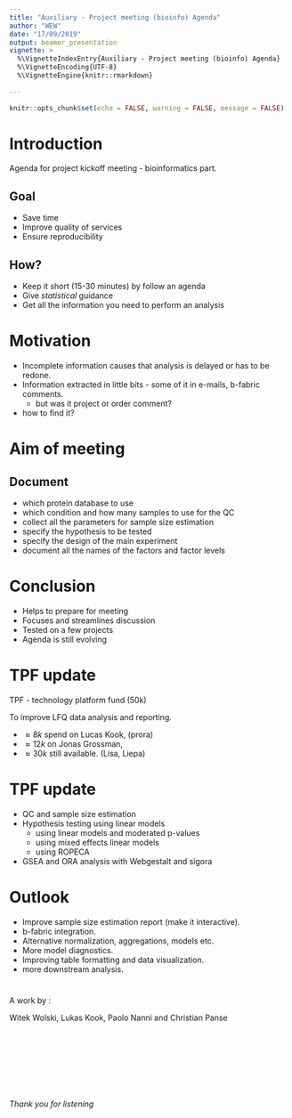 ```yaml
---
title: "Auxiliary - Project meeting (bioinfo) Agenda"
author: "WEW"
date: "17/09/2019"
output: beamer_presentation
vignette: >
  %\VignetteIndexEntry{Auxiliary - Project meeting (bioinfo) Agenda}
  %\VignetteEncoding{UTF-8}
  %\VignetteEngine{knitr::rmarkdown}
  
---
```


```r
knitr::opts_chunk$set(echo = FALSE, warning = FALSE, message = FALSE)
```


# Introduction

Agenda for project kickoff meeting - bioinformatics part.

## Goal

- Save time 
- Improve quality of services
- Ensure reproducibility

## How?

- Keep it short (15-30 minutes) by follow an agenda
- Give _statistical_ guidance
- Get all the information you need to perform an analysis


# Motivation

- Incomplete information causes that analysis is delayed or has to be redone.
- Information extracted in little bits - some of it in e-mails, b-fabric comments. 
  - but was it project or order comment?
- how to find it?


# Aim of meeting

## Document

- which protein database to use
- which condition and how many samples to use for the QC
- collect all the parameters for sample size estimation
- specify the hypothesis to be tested
- specify the design of the main experiment
- document all the names of the factors and factor levels

# Conclusion

- Helps to prepare for meeting
- Focuses and streamlines discussion
- Tested on a few projects
- Agenda is still evolving

# TPF update

TPF - technology platform fund (50k)

To improve LFQ data analysis and reporting.

- $\approx 8k$ spend on Lucas Kook, (prora) 
- $\approx 12k$ on Jonas Grossman, 
- $\approx 30k$ still available. (Lisa, Liepa)

# TPF update

- QC and sample size estimation
- Hypothesis testing using linear models
  - using linear models and moderated p-values
  - using mixed effects linear models
  - using ROPECA
- GSEA and ORA analysis with Webgestalt and sigora

# Outlook

- Improve sample size estimation report (make it interactive).
- b-fabric integration.
- Alternative normalization, aggregations, models etc.
- More model diagnostics.
- Improving table formatting and data visualization.
- more downstream analysis.

# 


A work by :

Witek Wolski, Lukas Kook, Paolo Nanni and Christian Panse

$~$

$~$

$~$

$~$

_Thank you for listening_


